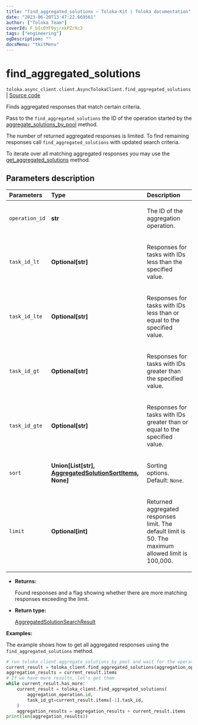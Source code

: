 ```yaml
---
title: "find_aggregated_solutions — Toloka-Kit | Toloka documentation"
date: "2023-06-20T13:47:22.669561"
author: ["Toloka Team"]
coverId: F_bIcOYF9yjrxkPZrXc3
tags: ["engineering"]
ogDescription: ""
docsMenu: "tkitMenu"
---
```


# find_aggregated_solutions

`toloka.async_client.client.AsyncTolokaClient.find_aggregated_solutions` | [Source code](https://github.com/Toloka/toloka-kit/blob/v1.2.0/src/client/__init__.py#L0)

Finds aggregated responses that match certain criteria.

Pass to the `find_aggregated_solutions` the ID of the operation started by the [aggregate_solutions_by_pool](/docs/toloka-kit/reference/toloka.client.TolokaClient.aggregate_solutions_by_pool) method.

The number of returned aggregated responses is limited. To find remaining responses call `find_aggregated_solutions` with updated search criteria.

To iterate over all matching aggregated responses you may use the [get_aggregated_solutions](/docs/toloka-kit/reference/toloka.client.TolokaClient.get_aggregated_solutions) method.

## Parameters description

| Parameters | Type | Description |
| :----------| :----| :-----------|
`operation_id`|**str**|<p>The ID of the aggregation operation.</p>
`task_id_lt`|**Optional\[str\]**|<p>Responses for tasks with IDs less than the specified value.</p>
`task_id_lte`|**Optional\[str\]**|<p>Responses for tasks with IDs less than or equal to the specified value.</p>
`task_id_gt`|**Optional\[str\]**|<p>Responses for tasks with IDs greater than the specified value.</p>
`task_id_gte`|**Optional\[str\]**|<p>Responses for tasks with IDs greater than or equal to the specified value.</p>
`sort`|**Union\[List\[str\], [AggregatedSolutionSortItems](/docs/toloka-kit/reference/toloka.client.search_requests.AggregatedSolutionSortItems), None\]**|<p>Sorting options. Default: `None`.</p>
`limit`|**Optional\[int\]**|<p>Returned aggregated responses limit. The default limit is 50. The maximum allowed limit is 100,000.</p>

* **Returns:**

  Found responses and a flag showing whether there are more matching responses exceeding the limit.

* **Return type:**

  [AggregatedSolutionSearchResult](/docs/toloka-kit/reference/toloka.client.search_results.AggregatedSolutionSearchResult)

**Examples:**

The example shows how to get all aggregated responses using the `find_aggregated_solutions` method.

```python
# run toloka_client.aggregate_solutions_by_pool and wait for the operation to complete.
current_result = toloka_client.find_aggregated_solutions(aggregation_operation.id)
aggregation_results = current_result.items
# If we have more results, let's get them
while current_result.has_more:
    current_result = toloka_client.find_aggregated_solutions(
        aggregation_operation.id,
        task_id_gt=current_result.items[-1].task_id,
    )
    aggregation_results = aggregation_results + current_result.items
print(len(aggregation_results))
```